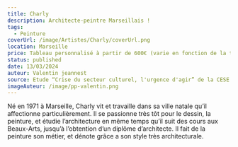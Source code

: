 ```yaml
---
title: Charly
description: Architecte-peintre Marseillais !
tags:
  - Peinture
coverUrl: /image/Artistes/Charly/coverUrl.png
location: Marseille
price: Tableau personnalisé à partir de 600€ (varie en fonction de la taille)
status: published
date: 13/03/2024
auteur: Valentin jeannest
source: Etude “Crise du secteur culturel, l'urgence d'agir” de la CESE
imageAuteur: /image/pp-valentin.png
---
```


Né en 1971 à Marseille, Charly vit et travaille dans sa ville natale qu’il affectionne particulièrement. Il se passionne très tôt pour le dessin, la peinture, et étudie l’architecture en même temps qu’il suit des cours aux Beaux-Arts, jusqu’à l’obtention d’un diplôme d’architecte. Il fait de la peinture son métier, et dénote grâce a son style très architecturale.
